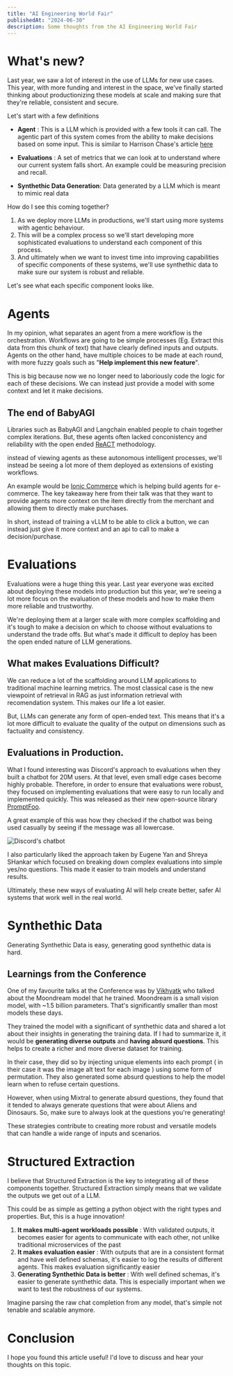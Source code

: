 ```yaml
---
title: "AI Engineering World Fair"
publishedAt: "2024-06-30"
description: Some thoughts from the AI Engineering World Fair
---
```


# What's new?

Last year, we saw a lot of interest in the use of LLMs for new use cases. This year, with more funding and interest in the space, we've finally started thinking about productionizing these models at scale and making sure that they're reliable, consistent and secure.

Let's start with a few definitions 

- **Agent** : This is a LLM which is provided with a few tools it can call. The agentic part of this system comes from the ability to make decisions based on some input. This is similar to Harrison Chase's article [here](https://blog.langchain.dev/what-is-an-agent/)

- **Evaluations** : A set of metrics that we can look at to understand where our current system falls short. An example could be measuring precision and recall.

- **Synthethic Data Generation**: Data generated by a LLM which is meant to mimic real data

How do I see this coming together?

1. As we deploy more LLMs in productions, we'll start using more systems with agentic behaviour. 
2. This will be a complex process so we'll start developing more sophisticated evaluations to understand each component of this process. 
3. And ultimately when we want to invest time into improving capabilities of specific components of these systems, we'll use synthethic data to make sure our system is robust and reliable.

Let's see what each specific component looks like.

# Agents 

In my opinion, what separates an agent from a mere workflow is the orchestration. Workflows are going to be simple processes (Eg. Extract this data from this chunk of text) that have clearly defined inputs and outputs. Agents on the other hand, have multiple choices to be made at each round, with more fuzzy goals such as "**Help implement this new feature**".

This is big because now we no longer need to laboriously code the logic for each of these decisions. We can instead just provide a model with some context and let it make decisions. 

## The end of BabyAGI

Libraries such as BabyAGI and Langchain enabled people to chain together complex iterations. But, these agents often lacked conconistency and reliability with the open ended [ReACT](https://arxiv.org/pdf/2210.03629) methodology. 

instead of viewing agents as these autonomous intelligent processes, we'll instead be seeing a lot more of them deployed as extensions of existing workflows. 

An example would be [Ionic Commerce](https://www.ioniccommerce.com/) which is helping build agents for e-commerce. The key takeaway here from their talk was that they want to provide agents more context on the item directly from the merchant and allowing them to directly make purchases.

In short, instead of training a vLLM to be able to click a button, we can instead just give it more context and an api to call to make a decision/purchase.

# Evaluations

Evaluations were a huge thing this year. Last year everyone was excited about deploying these models into production but this year, we're seeing a lot more focus on the evaluation of these models and how to make them more reliable and trustworthy. 

We're deploying them at a larger scale with more complex scaffolding and it's tough to make a decision on which to choose without evaluations to understand the trade offs. But what's made it difficult to deploy has been the open ended nature of LLM generations. 

## What makes Evaluations Difficult?

We can reduce a lot of the scaffolding around LLM applications to traditional machine learning metrics. The most classical case is the new viewpoint of retrieval in RAG as just information retrieval with recomendation system. This makes our life a lot easier.

But, LLMs can generate any form of open-ended text. This means that it's a lot more difficult to evaluate the quality of the output on dimensions such as factuality and consistency. 

## Evaluations in Production.

What I found interesting was Discord's approach to evaluations when they built a chatbot for 20M users. At that level, even small edge cases become highly probable. Therefore, in order to ensure that evaluations were robust, they focused on implementing evaluations that were easy to run locally and implemented quickly. This was released as their new open-source library [PromptFoo](https://www.promptfoo.dev/).

A great example of this was how they checked if the chatbot was being used casually by seeing if the message was all lowercase. 

![Discord's chatbot](/images/eval_meme.png)

I also particularly liked the approach taken by Eugene Yan and Shreya SHankar which focused on breaking down complex evaluations into simple yes/no questions. This made it easier to train models and understand results.

Ultimately, these new ways of evaluating AI will help create better, safer AI systems that work well in the real world.

# Synthethic Data

Generating Synthethic Data is easy, generating good synthethic data is hard. 

## Learnings from the Conference 

One of my favourite talks at the Conference was by [Vikhyatk](https://x.com/vikhyatk) who talked about the Moondream model that he trained. Moondream is a small vision model, with ~1.5 billion parameters. That's significantly smaller than most models these days. 

They trained the model with a significant of synthethic data and shared a lot about their insights in generating the training data. If I had to summarize it, it would be **generating diverse outputs** and **having absurd questions**. This helps to create a richer and more diverse dataset for training.

In their case, they did so by injecting unique elements into each prompt ( in their case it was the image alt text for each image ) using some form of permutation. They also generated some absurd questions to help the model learn when to refuse certain questions. 

However, when using Mixtral to generate absurd questions, they found that it tended to always generate questions that were about Aliens and Dinosaurs. So, make sure to always look at the questions you're generating!

These strategies contribute to creating more robust and versatile models that can handle a wide range of inputs and scenarios.

# Structured Extraction 

I believe that Structured Extraction is the key to integrating all of these components together. Structured Extraction simply means that we validate the outputs we get out of a LLM.

This could be as simple as getting a python object with the right types and properties. But, this is a huge innovation!

1. **It makes multi-agent workloads possible** : With validated outputs, it becomes easier for agents to communicate with each other, not unlike traditional microservices of the past
2. **It makes evaluation easier** : With outputs that are in a consistent format and have well defined schemas, it's easier to log the results of different agents. This makes evaluation significantly easier
3. **Generating Synthethic Data is better** : With well defined schemas, it's easier to generate synthethic data. This is especially important when we want to test the robustness of our systems.

Imagine parsing the raw chat completion from any model, that's simple not tenable and scalable anymore.

# Conclusion

I hope you found this article useful! I'd love to discuss and hear your thoughts on this topic.

